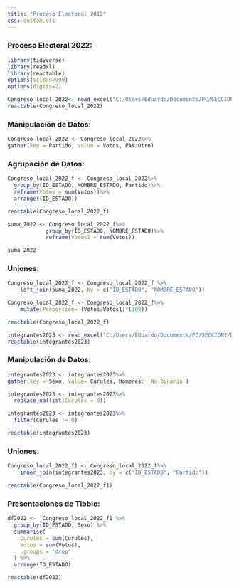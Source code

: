 ---
title: "Proceso Electoral 2012"
css: custom.css
---

### Proceso Electoral 2022:

```{r}
library(tidyverse)
library(readxl)
library(reactable)
options(scipen=999)
options(digits=2)
```

```{r}
Congreso_local_2022<- read_excel("C:/Users/Eduardo/Documents/PC/SECCION1/DOCS/Tesis/BASE 2022.xlsx")
reactable(Congreso_local_2022)
```

### Manipulación de Datos:

```{r}
Congreso_local_2022 <- Congreso_local_2022%>%
gather(key = Partido, value = Votos, PAN:Otro)
```

### Agrupación de Datos:

```{r}
Congreso_local_2022_f <- Congreso_local_2022%>%
  group_by(ID_ESTADO, NOMBRE_ESTADO, Partido)%>%
  reframe(Votos = sum(Votos))%>%
  arrange((ID_ESTADO))

reactable(Congreso_local_2022_f)
```

```{r}
suma_2022 <- Congreso_local_2022_f%>%
            group_by(ID_ESTADO, NOMBRE_ESTADO)%>%
            reframe(Votos1 = sum(Votos))

suma_2022
```

### Uniones:

```{r}
Congreso_local_2022_f <- Congreso_local_2022_f %>%
    left_join(suma_2022, by = c("ID_ESTADO", "NOMBRE_ESTADO"))
```

```{r}
Congreso_local_2022_f <- Congreso_local_2022_f%>%
    mutate(Proporcion= (Votos/Votos1)*(100))

reactable(Congreso_local_2022_f)
```

```{r}
integrantes2023 <- read_excel("C:/Users/Eduardo/Documents/PC/SECCION1/DOCS/Tesis/Integrantes/2023.xlsx")
reactable(integrantes2023)
```

### Manipulación de Datos:

```{r}
integrantes2023 <- integrantes2023%>%
gather(key = Sexo, value= Curules, Hombres: `No Binario`)
```

```{r}
integrantes2023 <- integrantes2023%>%
  replace_na(list(Curules = 0))
```

```{r}
integrantes2023 <- integrantes2023%>%
  filter(Curules != 0)
```

```{r}
reactable(integrantes2023)
```

### Uniones:

```{r}
Congreso_local_2022_f1 <- Congreso_local_2022_f%>%
    inner_join(integrantes2023, by = c("ID_ESTADO", "Partido"))

reactable(Congreso_local_2022_f1)
```

### Presentaciones de Tibble:

```{r}
df2022 <-  Congreso_local_2022_f1 %>%
  group_by(ID_ESTADO, Sexo) %>%
  summarise(
    Curules = sum(Curules),
    Votos = sum(Votos),
    .groups = 'drop'
  ) %>%
  arrange(ID_ESTADO)

reactable(df2022)
```
